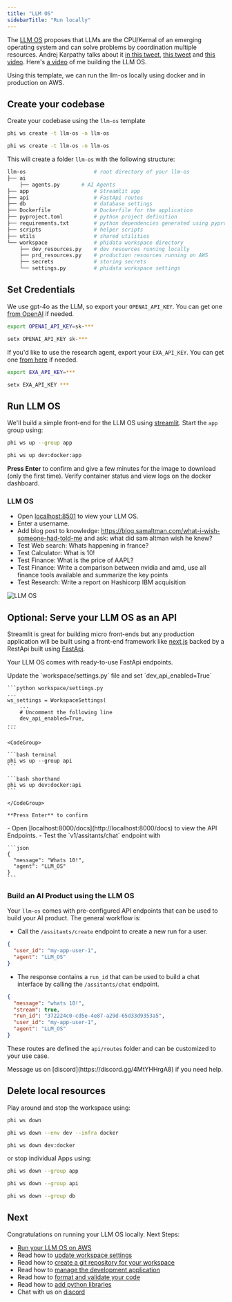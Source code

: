 ```yaml
---
title: "LLM OS"
sidebarTitle: "Run locally"
---
```


The [LLM OS](https://x.com/karpathy/status/1723140519554105733) proposes that LLMs are the CPU/Kernal of an emerging operating system and can solve problems by coordination multiple resources. Andrej Karpathy talks about it [in this tweet](https://twitter.com/karpathy/status/1723140519554105733), [this tweet](https://twitter.com/karpathy/status/1707437820045062561) and [this video](https://youtu.be/zjkBMFhNj_g?t=2535). Here's [a video](https://x.com/ashpreetbedi/status/1790109321939829139) of me building the LLM OS.

Using this template, we can run the llm-os locally using docker and in production on AWS.

<Snippet file="setup.mdx" />

## Create your codebase

Create your codebase using the `llm-os` template

<CodeGroup>

```bash Mac
phi ws create -t llm-os -n llm-os
```

```bash Windows
phi ws create -t llm-os -n llm-os
```

</CodeGroup>

This will create a folder `llm-os` with the following structure:

```bash
llm-os                      # root directory of your llm-os
├── ai
    ├── agents.py       # AI Agents
├── app                     # Streamlit app
├── api                     # FastApi routes
├── db                      # database settings
├── Dockerfile              # Dockerfile for the application
├── pyproject.toml          # python project definition
├── requirements.txt        # python dependencies generated using pyproject.toml
├── scripts                 # helper scripts
├── utils                   # shared utilities
└── workspace               # phidata workspace directory
    ├── dev_resources.py    # dev resources running locally
    ├── prd_resources.py    # production resources running on AWS
    ├── secrets             # storing secrets
    └── settings.py         # phidata workspace settings
```

## Set Credentials

We use gpt-4o as the LLM, so export your `OPENAI_API_KEY`. You can get one [from OpenAI](https://platform.openai.com/account/api-keys) if needed.

<CodeGroup>

```bash Mac
export OPENAI_API_KEY=sk-***
```

```bash Windows
setx OPENAI_API_KEY sk-***
```

</CodeGroup>

If you'd like to use the research agent, export your `EXA_API_KEY`. You can get one [from here](https://dashboard.exa.ai/api-keys) if needed.

<CodeGroup>

```bash Mac
export EXA_API_KEY=***
```

```bash Windows
setx EXA_API_KEY ***
```

</CodeGroup>

## Run LLM OS

We'll build a simple front-end for the LLM OS using [streamlit](https://streamlit.io/). Start the `app` group using:

<CodeGroup>

```bash terminal
phi ws up --group app
```

```bash shorthand
phi ws up dev:docker:app
```

</CodeGroup>

**Press Enter** to confirm and give a few minutes for the image to download (only the first time). Verify container status and view logs on the docker dashboard.

### LLM OS

- Open [localhost:8501](http://localhost:8501) to view your LLM OS.
- Enter a username.
- Add blog post to knowledge: https://blog.samaltman.com/what-i-wish-someone-had-told-me and ask: what did sam altman wish he knew?
- Test Web search: Whats happening in france?
- Test Calculator: What is 10!
- Test Finance: What is the price of AAPL?
- Test Finance: Write a comparison between nvidia and amd, use all finance tools available and summarize the key points
- Test Research: Write a report on Hashicorp IBM acquisition

![LLM OS](/images/llm-os-streamlit-local.jpg)

## Optional: Serve your LLM OS as an API

Streamlit is great for building micro front-ends but any production application will be built using a front-end framework like [next.js](https://nextjs.org) backed by a RestApi built using [FastApi](https://fastapi.tiangolo.com/).

Your LLM OS comes with ready-to-use FastApi endpoints.

<Steps>
  <Step title="Enable FastApi">
    Update the `workspace/settings.py` file and set `dev_api_enabled=True`

    ```python workspace/settings.py
    ...
    ws_settings = WorkspaceSettings(
        ...
        # Uncomment the following line
        dev_api_enabled=True,
    ...
    ```

  </Step>
  <Step title="Start FastApi">

    <CodeGroup>

    ```bash terminal
    phi ws up --group api
    ```

    ```bash shorthand
    phi ws up dev:docker:api
    ```

    </CodeGroup>

    **Press Enter** to confirm

  </Step>
  <Step title="View API Endpoints">
    - Open [localhost:8000/docs](http://localhost:8000/docs) to view the API Endpoints.
    - Test the `v1/assitants/chat` endpoint with

    ```json
    {
      "message": "Whats 10!",
      "agent": "LLM_OS"
    }
    ```

  </Step>
</Steps>

### Build an AI Product using the LLM OS

Your `llm-os` comes with pre-configured API endpoints that can be used to build your AI product. The general workflow is:

- Call the `/assitants/create` endpoint to create a new run for a user.

```json
{
  "user_id": "my-app-user-1",
  "agent": "LLM_OS"
}
```

- The response contains a `run_id` that can be used to build a chat interface by calling the `/assitants/chat` endpoint.

```json
{
  "message": "whats 10!",
  "stream": true,
  "run_id": "372224c0-cd5e-4e87-a29d-65d33d9353a5",
  "user_id": "my-app-user-1",
  "agent": "LLM_OS"
}
```

These routes are defined the `api/routes` folder and can be customized to your use case.

<Tip>
  Message us on [discord](https://discord.gg/4MtYHHrgA8) if you need help.
</Tip>

## Delete local resources

Play around and stop the workspace using:

<CodeGroup>

```bash terminal
phi ws down
```

```bash full options
phi ws down --env dev --infra docker
```

```bash shorthand
phi ws down dev:docker
```

</CodeGroup>

or stop individual Apps using:

<CodeGroup>

```bash app
phi ws down --group app
```

```bash api
phi ws down --group api
```

```bash database
phi ws down --group db
```

</CodeGroup>

## Next

Congratulations on running your LLM OS locally. Next Steps:

- [Run your LLM OS on AWS](/templates/llm-os/run-aws)
- Read how to [update workspace settings](/templates/how-to/workspace-settings)
- Read how to [create a git repository for your workspace](/templates/how-to/git-repo)
- Read how to [manage the development application](/templates/how-to/development-app)
- Read how to [format and validate your code](/templates/how-to/format-and-validate)
- Read how to [add python libraries](/templates/how-to/install)
- Chat with us on [discord](https://discord.gg/4MtYHHrgA8)
